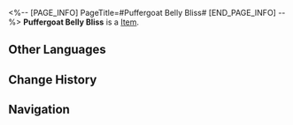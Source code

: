 <%-- [PAGE_INFO]
PageTitle=#Puffergoat Belly Bliss#
[END_PAGE_INFO] --%>
{{Item Infobox
|title       = Puffergoat Belly Bliss
|id          = 408414
|image       = Item Puffergoat Belly Bliss.png
|type        = 
|invCategory = Consumables
|rarity      = 2
|effect      = Upon use, increases Max HP of all allies by 20% for the next battle.
|description = A high-quality yogurt made with specially selected probiotics and fermented for more than 300 years. It helps to cure the ills of the stomach, tastes splendid, and there are rumors that the Xianzhou's Immersia playwrights are its biggest users.
|source1     = Longevity Hall
}}
{{Description|1=''"Huh, so this is the stuff that the playwrights spend their time eating. I wonder if their storylines are as sweet as the flavor of this yogurt?"''}}
'''Puffergoat Belly Bliss''' is a [[Item]].

==Other Languages==
{{Other Languages
|en   = Puffergoat Belly Bliss
|zhs  = 浮羊和胃汤
|zht  = 浮羊養胃湯
|ja   = 浮羊和胃湯
|ko   = 양유 요구르트
|es   = Sopa de floticabra para calmar el estómago
|fr   = Régal de chèvre-globe
|ru   = Молочное утешение для живота
|th   = Puffergoat Belly Bliss
|vi   = Canh Vi Sinh Phù Dương
|de   = Pufferziegen-Suppe
|id   = Puffergoat Belly Bliss
|pt   = Cabra-Balão Estômago-Feliz
}}

==Change History==
{{Change History|2.0}}

==Navigation==
{{Consumable Navbox}}